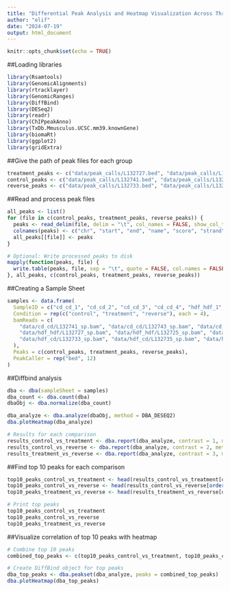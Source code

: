 ```yaml
---
title: "Differential Peak Analysis and Heatmap Visualization Across Three Groups"
author: "elif"
date: "2024-07-19"
output: html_document
---
```


```r
knitr::opts_chunk$set(echo = TRUE)
```

##Loading libraries
```r
library(Rsamtools)
library(GenomicAlignments)
library(rtracklayer)
library(GenomicRanges)
library(DiffBind)
library(DESeq2)
library(readr)
library(ChIPpeakAnno)
library(TxDb.Mmusculus.UCSC.mm39.knownGene)
library(biomaRt)
library(ggplot2)
library(gridExtra)
```



##Give the path of peak files for each group
```r
treatment_peaks <- c("data/peak_calls/L132727.bed", "data/peak_calls/L132725.bed", "data/peak_calls/L132729.bed", "data/peak_calls/L132731.bed")
control_peaks <- c("data/peak_calls/L132741.bed", "data/peak_calls/L132743.bed", "data/peak_calls/L132745.bed", "data/peak_calls/L132747.bed")
reverse_peaks <- c("data/peak_calls/L132733.bed", "data/peak_calls/L132735.bed", "data/peak_calls/L132737.bed", "data/peak_calls/L132739.bed")

```


##Read and process peak files
```r
all_peaks <- list()
for (file in c(control_peaks, treatment_peaks, reverse_peaks)) {
  peaks <- read_delim(file, delim = "\t", col_names = FALSE, show_col_types = FALSE)
  colnames(peaks) <- c("chr", "start", "end", "name", "score", "strand")
  all_peaks[[file]] <- peaks
}

# Optional: Write processed peaks to disk
mapply(function(peaks, file) {
  write.table(peaks, file, sep = "\t", quote = FALSE, col.names = FALSE, row.names = FALSE)
}, all_peaks, c(control_peaks, treatment_peaks, reverse_peaks))

```


##Creating a Sample Sheet
```r
samples <- data.frame(
  SampleID = c("cd_cd_1", "cd_cd_2", "cd_cd_3", "cd_cd_4", "hdf_hdf_1", "hdf_hdf_2", "hdf_hdf_3", "hdf_hdf_4", "hdf_cd_1", "hdf_cd_2", "hdf_cd_3", "hdf_cd_4"),
  Condition = rep(c("control", "treatment", "reverse"), each = 4),
  bamReads = c(
    "data/cd_cd/L132741_sp.bam", "data/cd_cd/L132743_sp.bam", "data/cd_cd/L132745_sp.bam", "data/cd_cd/L132747_sp.bam",
    "data/hdf_hdf/L132727_sp.bam", "data/hdf_hdf/L132725_sp.bam", "data/hdf_hdf/L132729_sp.bam", "data/hdf_hdf/L132731_sp.bam", 
    "data/hdf_cd/L132733_sp.bam", "data/hdf_cd/L132735_sp.bam", "data/hdf_cd/L132737_sp.bam", "data/hdf_cd/L132739_sp.bam"
  ),
  Peaks = c(control_peaks, treatment_peaks, reverse_peaks),
  PeakCaller = rep("bed", 12)
)

```


##Diffbind analysis
```r
dba <- dba(sampleSheet = samples)
dba_count <- dba.count(dba)
dbaObj <- dba.normalize(dba_count)

dba_analyze <- dba.analyze(dbaObj, method = DBA_DESEQ2)
dba.plotHeatmap(dba_analyze)

# Results for each comparison
results_control_vs_treatment <- dba.report(dba_analyze, contrast = 1, method = DBA_DESEQ2, th = 1)
results_control_vs_reverse <- dba.report(dba_analyze, contrast = 2, method = DBA_DESEQ2, th = 1)
results_treatment_vs_reverse <- dba.report(dba_analyze, contrast = 3, method = DBA_DESEQ2, th = 1)

```


##Find top 10 peaks for each comparison
```r
top10_peaks_control_vs_treatment <- head(results_control_vs_treatment[order(mcols(results_control_vs_treatment)$FDR)], 10)
top10_peaks_control_vs_reverse <- head(results_control_vs_reverse[order(mcols(results_control_vs_reverse)$FDR)], 10)
top10_peaks_treatment_vs_reverse <- head(results_treatment_vs_reverse[order(mcols(results_treatment_vs_reverse)$FDR)], 10)

# Print top peaks
top10_peaks_control_vs_treatment
top10_peaks_control_vs_reverse
top10_peaks_treatment_vs_reverse

```


##Visualize correlation of top 10 peaks with heatmap
```r
# Combine top 10 peaks
combined_top_peaks <- c(top10_peaks_control_vs_treatment, top10_peaks_control_vs_reverse, top10_peaks_treatment_vs_reverse)

# Create DiffBind object for top peaks
dba_top_peaks <- dba.peakset(dba_analyze, peaks = combined_top_peaks)
dba.plotHeatmap(dba_top_peaks)

```






